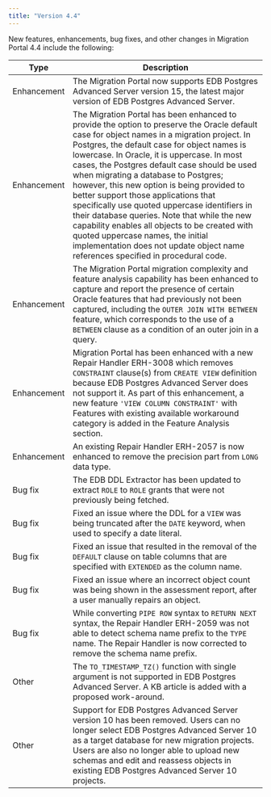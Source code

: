 ```yaml
---
title: "Version 4.4"
---
```



New features, enhancements, bug fixes, and other changes in Migration Portal 4.4 include the following:

| Type | Description |
| ---- |------------ |
| Enhancement | The Migration Portal now supports EDB Postgres Advanced Server version 15, the latest major version of EDB Postgres Advanced Server. |
| Enhancement | The Migration Portal has been enhanced to provide the option to preserve the Oracle default case for object names in a migration project.  In Postgres, the default case for object names is lowercase.  In Oracle, it is uppercase.  In most cases, the Postgres default case should be used when migrating a database to Postgres; however, this new option is being provided to better support those applications that specifically use quoted uppercase identifiers in their database queries.  Note that while the new capability enables all objects to be created with quoted uppercase names, the initial implementation does not update object name references specified in procedural code. |
| Enhancement | The Migration Portal migration complexity and feature analysis capability has been enhanced to capture and report the presence of certain Oracle features that had previously not been captured, including the `OUTER JOIN WITH BETWEEN` feature, which corresponds to the use of a `BETWEEN` clause as a condition of an outer join in a query. |
| Enhancement | Migration Portal has been enhanced with a new Repair Handler ERH-3008 which removes `CONSTRAINT` clause(s) from `CREATE VIEW` definition because EDB Postgres Advanced Server does not support it. As part of this enhancement, a new feature `'VIEW COLUMN CONSTRAINT'` with Features with existing available workaround category is added in the Feature Analysis section. |
| Enhancement | An existing Repair Handler ERH-2057 is now enhanced to remove the precision part from `LONG` data type. |
| Bug fix | The EDB DDL Extractor has been updated to extract `ROLE` to `ROLE` grants that were not previously being fetched. |
| Bug fix | Fixed an issue where the DDL for a `VIEW` was being truncated after the `DATE` keyword, when used to specify a date literal. |
| Bug fix | Fixed an issue that resulted in the removal of the `DEFAULT` clause on table columns that are specified with `EXTENDED` as the column name. |
| Bug fix | Fixed an issue where an incorrect object count was being shown in the assessment report, after a user manually repairs an object. |
| Bug fix | While converting `PIPE ROW` syntax to `RETURN NEXT` syntax, the Repair Handler ERH-2059 was not able to detect schema name prefix to the `TYPE` name. The Repair Handler is now corrected to remove the schema name prefix. |
| Other | The `TO_TIMESTAMP_TZ()` function with single argument is not supported in EDB Postgres Advanced Server. A KB article is added with a proposed work-around. |
| Other | Support for EDB Postgres Advanced Server version 10 has been removed. Users can no longer select EDB Postgres Advanced Server 10 as a target database for new migration projects.  Users are also no longer able to upload new schemas and edit and reassess objects in existing EDB Postgres Advanced Server 10 projects.  |
